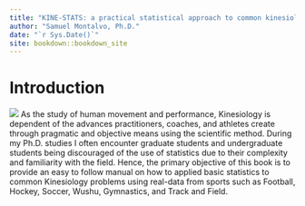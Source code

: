 ```yaml
--- 
title: "KINE-STATS: a practical statistical approach to common kinesiology research using R"
author: "Samuel Montalvo, Ph.D."
date: "`r Sys.Date()`"
site: bookdown::bookdown_site
---
```


# Introduction

![](C:/Users/Samuel Montalvo/Desktop\Kine2.png)
As the study of human movement and performance, Kinesiology is dependent of the 
advances practitioners, coaches, and athletes create through pragmatic and 
objective means using the scientific method. During my Ph.D. studies I often
encounter graduate students and undergraduate students being discouraged of 
the use of statistics due to their complexity and familiarity with the field.
Hence, the primary objective of this book is to provide an easy to follow 
manual on how to applied basic statistics to common Kinesiology problems using
real-data from sports such as Football, Hockey, Soccer, Wushu, Gymnastics, and
Track and Field. 